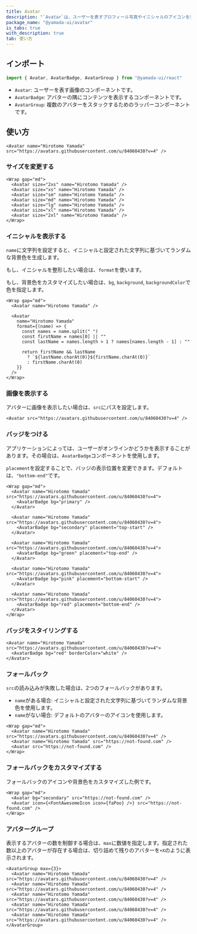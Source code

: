 ```yaml
---
title: Avatar
description: "`Avatar`は、ユーザーを表すプロフィール写真やイニシャルのアイコンを表示するコンポーネントです。"
package_name: "@yamada-ui/avatar"
is_tabs: true
with_description: true
tab: 使い方
---
```


## インポート

```ts
import { Avatar, AvatarBadge, AvatarGroup } from "@yamada-ui/react"
```

- `Avatar`: ユーザーを表す画像のコンポーネントです。
- `AvatarBadge`: アバターの隅にコンテンツを表示するコンポーネントです。
- `AvatarGroup`: 複数のアバターをスタックするためのラッパーコンポーネントです。

## 使い方

```tsx
<Avatar name="Hirotomo Yamada" src="https://avatars.githubusercontent.com/u/84060430?v=4" />
```

### サイズを変更する

```tsx
<Wrap gap="md">
  <Avatar size="2xs" name="Hirotomo Yamada" />
  <Avatar size="xs" name="Hirotomo Yamada" />
  <Avatar size="sm" name="Hirotomo Yamada" />
  <Avatar size="md" name="Hirotomo Yamada" />
  <Avatar size="lg" name="Hirotomo Yamada" />
  <Avatar size="xl" name="Hirotomo Yamada" />
  <Avatar size="2xl" name="Hirotomo Yamada" />
</Wrap>
```

### イニシャルを表示する

`name`に文字列を設定すると、イニシャルと設定された文字列に基づいてランダムな背景色を生成します。

もし、イニシャルを整形したい場合は、`format`を使います。

もし、背景色をカスタマイズしたい場合は、`bg`, `background`, `backgroundColor`で色を指定します。

```tsx
<Wrap gap="md">
  <Avatar name="Hirotomo Yamada" />

  <Avatar
    name="Hirotomo Yamada"
    format={(name) => {
      const names = name.split(" ")
      const firstName = names[0] || ""
      const lastName = names.length > 1 ? names[names.length - 1] : ""

      return firstName && lastName
        ? `${lastName.charAt(0)}${firstName.charAt(0)}`
        : firstName.charAt(0)
    }}
  />
</Wrap>
```

### 画像を表示する

アバターに画像を表示したい場合は、`src`にパスを設定します。

```tsx
<Avatar src="https://avatars.githubusercontent.com/u/84060430?v=4" />
```

### バッジをつける

アプリケーションによっては、ユーザーがオンラインかどうかを表示することがあります。その場合は、`AvatarBadge`コンポーネントを使用します。

`placement`を設定することで、バッジの表示位置を変更できます。デフォルトは、`"bottom-end"`です。

```tsx
<Wrap gap="md">
  <Avatar name="Hirotomo Yamada" src="https://avatars.githubusercontent.com/u/84060430?v=4">
    <AvatarBadge bg="primary" />
  </Avatar>

  <Avatar name="Hirotomo Yamada" src="https://avatars.githubusercontent.com/u/84060430?v=4">
    <AvatarBadge bg="secondary" placement="top-start" />
  </Avatar>

  <Avatar name="Hirotomo Yamada" src="https://avatars.githubusercontent.com/u/84060430?v=4">
    <AvatarBadge bg="green" placement="top-end" />
  </Avatar>

  <Avatar name="Hirotomo Yamada" src="https://avatars.githubusercontent.com/u/84060430?v=4">
    <AvatarBadge bg="pink" placement="bottom-start" />
  </Avatar>

  <Avatar name="Hirotomo Yamada" src="https://avatars.githubusercontent.com/u/84060430?v=4">
    <AvatarBadge bg="red" placement="bottom-end" />
  </Avatar>
</Wrap>
```

### バッジをスタイリングする

```tsx
<Avatar name="Hirotomo Yamada" src="https://avatars.githubusercontent.com/u/84060430?v=4">
  <AvatarBadge bg="red" borderColor="white" />
</Avatar>
```

### フォールバック

`src`の読み込みが失敗した場合は、2つのフォールバックがあります。

- `name`がある場合: イニシャルと設定された文字列に基づいてランダムな背景色を使用します。
- `name`がない場合: デフォルトのアバターのアイコンを使用します。

```tsx
<Wrap gap="md">
  <Avatar name="Hirotomo Yamada" src="https://avatars.githubusercontent.com/u/84060430?v=4" />
  <Avatar name="Hirotomo Yamada" src="https://not-found.com" />
  <Avatar src="https://not-found.com" />
</Wrap>
```

### フォールバックをカスタマイズする

フォールバックのアイコンや背景色をカスタマイズした例です。

```tsx
<Wrap gap="md">
  <Avatar bg="secondary" src="https://not-found.com" />
  <Avatar icon={<FontAwesomeIcon icon={faPoo} />} src="https://not-found.com" />
</Wrap>
```

### アバターグループ

表示するアバターの数を制御する場合は、`max`に数値を指定します。指定された数以上のアバターが存在する場合は、切り詰めて残りのアバターを`+X`のように表示されます。

```tsx
<AvatarGroup max={3}>
  <Avatar name="Hirotomo Yamada" src="https://avatars.githubusercontent.com/u/84060430?v=4" />
  <Avatar name="Hirotomo Yamada" src="https://avatars.githubusercontent.com/u/84060430?v=4" />
  <Avatar name="Hirotomo Yamada" src="https://avatars.githubusercontent.com/u/84060430?v=4" />
  <Avatar name="Hirotomo Yamada" src="https://avatars.githubusercontent.com/u/84060430?v=4" />
  <Avatar name="Hirotomo Yamada" src="https://avatars.githubusercontent.com/u/84060430?v=4" />
</AvatarGroup>
```
